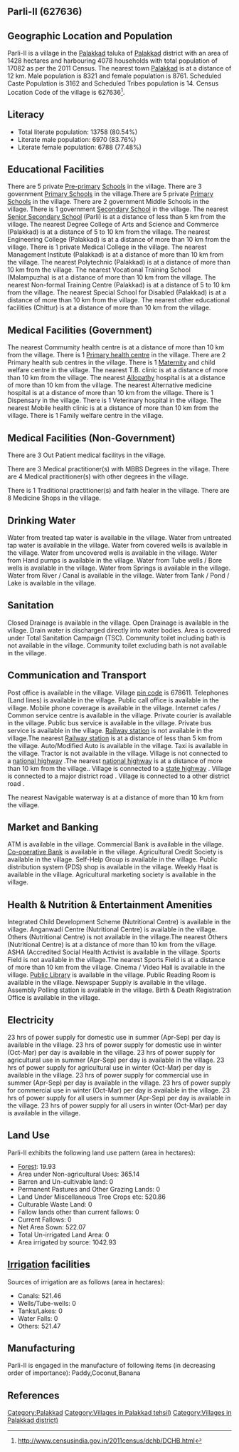 {{Infobox settlement
| name=Parli-II
| native_name=
| native_name_lang=
| other_name=
| nickname=
| settlement_type=Village
| image_skyline=
| image_alt=
| image_caption=
| pushpin_map=India Kerala
| pushpin_label_position=right
| pushpin_map_alt=
| pushpin_map_caption=Location in Kerala, India
| latd=
| latm=
| lats=
| latNS=
| longd=
| longm=
| longs=
| longEW=
| coordinates_display=inline,title
| subdivision_type=Country
| subdivision_name={{flag|India}}
| subdivision_type1=[[States and territories of India|State]]
| subdivision_name1=Kerala 
| subdivision_type2=[[List of districts of India|District]]
| subdivision_name2=Palakkad
| subdivision_type3=Tahsil
| subdivision_name3=Palakkad
| website=
| established_title=<!-- Established -->
| established_date=
| founder=
| named_for=
| government_type=
| governing_body=
| unit_pref=Metric=
| area_footnotes=
| area_rank=
| area_total_km2=14.28
| elevation_footnotes=
| elevation_m=
| population_total=17082
| population_as_of=2011
| population_rank=
| population_density_km2=1196
| population_demonym=
| population_footnotes=
| demographics_type1=Languages
| demographics1_title1=Official
| demographics1_info1=[[Malayalam language|Malayalam]]
| timezone1=[[Indian Standard Time|IST]]
| utc_offset1==+5:30
| postal_code_type=[[Postal Index Number|PIN]]
| postal_code=678611
| area_code_type=Telephone code
| area_code=
| registration_plate=
| blank1_name_sec1=Nearest city
| blank1_info_sec1=[[Palakkad]]
| blank2_name_sec1=[[Human sex ratio|Sex ratio]]
| blank2_info_sec1=1052 [[male|♂]]/[[female|♀]]
| blank3_name_sec1=Literacy
| blank3_info_sec1=80.54%
| blank1_name_sec2=[[2011 Census of India|2011 census]] code
| blank1_info_sec2=627636
| footnotes=
}}

== Parli-II (627636) ==

== Geographic Location and Population ==

Parli-II is a village in the [[Palakkad]] taluka of [[Palakkad]] district with an area of 1428 hectares and harbouring 4078 households with total population of 17082 as per the 2011 Census. The nearest town [[Palakkad]] is at a distance of 12 km. Male population is 8321 and female population is 8761. Scheduled Caste Population is 3162 and Scheduled Tribes population is 14. Census Location Code of the village is 627636<ref>http://www.censusindia.gov.in/2011census/dchb/DCHB.html</ref>.


== Literacy ==  
* Total literate population: 13758 (80.54%)
* Literate male population: 6970 (83.76%)
* Literate female population: 6788 (77.48%)


== Educational Facilities ==  
There are 5 private [[Pre-primary]] [[School]]s in the village.
There are 3 government [[Primary School]]s in the village.There are 5 private [[Primary School]]s in the village.
There are 2 government Middle Schools in the village.
There is 1 government [[Secondary School]] in the village.
The nearest [[Senior Secondary School]] (Parli) is at a distance of less than 5 km from the village.
The nearest Degree College of Arts and Science and Commerce (Palakkad) is at a distance of 5 to 10 km from the village.
The nearest Engineering College (Palakkad) is at a distance of more than 10 km from the village.
There is 1 private Medical College in the village.
The nearest Management Institute (Palakkad) is at a distance of more than 10 km from the village.
The nearest Polytechnic (Palakkad) is at a distance of more than 10 km from the village.
The nearest Vocational Training School (Malampuzha) is at a distance of more than 10 km from the village.
The nearest Non-formal Training Centre (Palakkad) is at a distance of 5 to 10 km from the village.
The nearest Special School for Disabled (Palakkad) is at a distance of more than 10 km from the village.
The nearest other educational facilities (Chittur) is at a distance of more than 10 km from the village.


== Medical Facilities (Government) ==
The nearest Commumity health centre is at a distance of more than 10 km from the village.
There is 1 [[Primary health centre]] in the village.
There are 2 Primary health sub centres in the village.
There is 1 [[Maternity]] and child welfare centre in the village.
The nearest T.B. clinic is at a distance of more than 10 km from the village.
The nearest [[Allopathy]] hospital is at a distance of more than 10 km from the village.
The nearest Alternative medicine hospital is at a distance of more than 10 km from the village.
There is 1 Dispensary in the village.
There is 1 Veterinary hospital in the village.
The nearest Mobile health clinic is at a distance of more than 10 km from the village.
There is 1 Family welfare centre in the village.


== Medical Facilities (Non-Government) ==
There are 3 Out Patient medical facilitys in the village.


There are 3 Medical practitioner(s) with MBBS Degrees in the village.
There are 4 Medical practitioner(s) with other degrees in the village.

There is 1 Traditional practitioner(s) and faith healer in the village.
There are 8 Medicine Shops in the village.



== Drinking Water ==
Water from treated tap water is available in the village.
Water from untreated tap water is available in the village.
Water from covered wells is available in the village.
Water from uncovered wells is available in the village.
Water from Hand pumps is available in the village.
Water from Tube wells / Bore wells is available in the village.
Water from Springs is available in the village.
Water from River / Canal is available in the village.
Water from Tank / Pond / Lake is available in the village.


== Sanitation ==
Closed Drainage is available in the village.
Open Drainage is available in the village.
Drain water is discharged directly into water bodies.
Area is covered under Total Sanitation Campaign (TSC).
Community toilet including bath is not available in the village.
Community toilet excluding bath is not available in the village.


== Communication and Transport ==
Post office is available in the village.
Village [[pin code]] is 678611.
Telephones (Land lines) is available in the village.
Public call office is available in the village.
Mobile phone coverage is available in the village.
Internet cafes / Common service centre is available in the village.
Private courier is available in the village.
Public bus service is available in the village.
Private bus service is available in the village.
[[Railway station]] is not available in the village.The nearest [[Railway station]] is at a distance of less than 5 km from the village.
Auto/Modified Auto is available in the village.
Taxi is available in the village.
Tractor is not available in the village.
Village is not connected to a [[national highway]] .The nearest [[national highway]] is at a distance of more than 10 km from the village..
Village is connected to a [[state highway]]  .
Village is connected to a major district road    .
Village is connected to a other district road  .



The nearest Navigable waterway is at a distance of more than 10 km from the village.



== Market and Banking ==
ATM is available in the village.
Commercial Bank is available in the village.
[[Co-operative Bank]] is available in the village.
Agricultural Credit Society is available in the village.
Self-Help Group is available in the village.
Public distribution system (PDS) shop is available in the village.
Weekly Haat is available in the village.
Agricultural marketing society is available in the village.


== Health & Nutrition & Entertainment Amenities ==
Integrated Child Development Scheme (Nutritional Centre) is available in the village.
Anganwadi Centre (Nutritional Centre) is available in the village.
Others (Nutritional Centre) is not available in the village.The nearest Others (Nutritional Centre) is at a distance of more than 10 km from the village.
ASHA (Accredited Social Health Activist is available in the village.
Sports Field is not available in the village.The nearest Sports Field is at a distance of more than 10 km from the village.
Cinema / Video Hall is available in the village.
[[Public Library]] is available in the village.
Public Reading Room is available in the village.
Newspaper Supply is available in the village.
Assembly Polling station is available in the village.
Birth & Death Registration Office is available in the village.


== Electricity ==
23 hrs of power supply for domestic use in summer (Apr-Sep) per day is available in the village.
23 hrs of power supply for domestic use in winter (Oct-Mar) per day is available in the village.
23 hrs of power supply for agricultural use in summer (Apr-Sep) per day is available in the village.
23 hrs of power supply for agricultural use in winter (Oct-Mar) per day is available in the village.
23 hrs of power supply for commercial use in summer (Apr-Sep) per day is available in the village.
23 hrs of power supply for commercial use in winter (Oct-Mar) per day is available in the village.
23 hrs of power supply for all users in summer (Apr-Sep) per day is available in the village.
23 hrs of power supply for all users in winter (Oct-Mar) per day is available in the village.


== Land Use ==
Parli-II exhibits the following land use pattern (area in hectares):
* [[Forest]]: 19.93
* Area under Non-agricultural Uses: 365.14
* Barren and Un-cultivable land: 0
* Permanent Pastures and Other Grazing Lands: 0
* Land Under Miscellaneous Tree Crops etc: 520.86
* Culturable Waste Land: 0
* Fallow lands other than current fallows: 0
* Current Fallows: 0
* Net Area Sown: 522.07
* Total Un-irrigated Land Area: 0
* Area irrigated by source: 1042.93


== [[Irrigation]] facilities ==
Sources of irrigation are as follows (area in hectares):
* Canals: 521.46
* Wells/Tube-wells: 0
* Tanks/Lakes: 0
* Water Falls: 0
* Others: 521.47


== Manufacturing ==
Parli-II is engaged in the manufacture of following items (in decreasing order of importance): Paddy,Coconut,Banana


[[Category:Palakkad]]
[[Category:Villages in Palakkad tehsil)]]
[[Category:Villages in Palakkad district)]]


== References ==
{{Reflist}}


